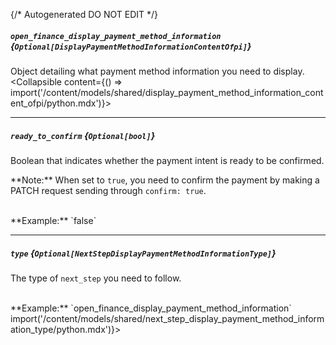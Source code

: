 {/* Autogenerated DO NOT EDIT  */}

##### `open_finance_display_payment_method_information` *{`Optional[DisplayPaymentMethodInformationContentOfpi]`}*
Object detailing what payment method information you need to display.
<Collapsible content={() => import('/content/models/shared/display_payment_method_information_content_ofpi/python.mdx')}>
</Collapsible>

---
##### `ready_to_confirm` *{`Optional[bool]`}*
Boolean that indicates whether the payment intent is ready to be confirmed. 

  \*\*Note:\*\* When set to `true`, you need to confirm the payment by making a PATCH request sending through `confirm: true`.

<br/>
**Example:** `false`

---
##### `type` *{`Optional[NextStepDisplayPaymentMethodInformationType]`}*
The type of `next_step` you need to follow.

<br/>
**Example:** `open_finance_display_payment_method_information`
<Collapsible content={() => import('/content/models/shared/next_step_display_payment_method_information_type/python.mdx')}>
</Collapsible>


